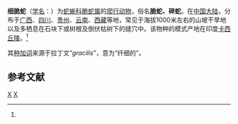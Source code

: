 {{Speciesbox
| genus = Ophisaurus
| species = gracilis
| authority = Gray, 1845<ref name='id4544'>{{cite web| url =http://www.bioinfo.cn/db05/BjdwSpecies.php?action=view&id=4544| title =细脆蛇| work =《中国动物物种编目数据库》| publisher =中国科学院微生物研究所| author =中国科学院动物研究所| accessdate =2009-04-11| deadurl =yes| archiveurl =https://web.archive.org/web/20160305020618/http://www.bioinfo.cn/db05/BjdwSpecies.php?action=view&id=4544| archivedate =2016-03-05}}</ref>
}}

'''细脆蛇'''（[[学名|学名]]：{{lang|la|''Ophisaurus gracilis''}}）为[[蛇蜥科|蛇蜥科]][[脆蛇属|脆蛇属]]的[[爬行动物|爬行动物]]，俗名'''脆蛇、碎蛇'''。在[[中国大陆|中国大陆]]，分布于[[广西|广西]]、[[四川|四川]]、[[贵州|贵州]]、[[云南|云南]]、[[西藏|西藏]]等地，常见于海拔1000米左右的山坡干旱地以及多栖息在石块下或树根及倒伏枯树下的缝穴中。该物种的模式产地在印度[[卡西丘陵|卡西丘陵]]。<ref name='id4544'/>

其[[种加词|种加词]]来源于拉丁文“''gracilis''”，意为“纤细的”。

== 参考文献 ==
{{reflist}}

{{Taxonbar|from=Q1036963}}

[[Category:脆蛇属|X]]
[[Category:1845年描述的动物|X]]


{{蛇类小作品}}